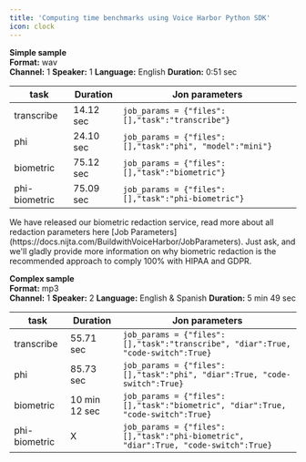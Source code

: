 ```yaml
---
title: 'Computing time benchmarks using Voice Harbor Python SDK'
icon: clock
---
```


<Update label="2025-05-07 Benchmarks" description="Voice Harbor V3.0">

  **Simple sample**  
  **Format:** wav  
  **Channel:** 1 
  **Speaker:** 1
  **Language:** English
  **Duration:** 0:51 sec
  
  | task                  | Duration                   | Jon parameters | 
  |-------------------------|----------------------------|----------------------------|
  | transcribe | 14.12 sec     | ```job_params = {"files": [],"task":"transcribe"}``` |
  | phi     | 24.10 sec     |```job_params = {"files": [],"task":"phi", "model":"mini"}``` |
  | biometric            | 75.12 sec                    |```job_params = {"files": [],"task":"biometric"}``` |
  | phi-biometric            | 75.09 sec                    |```job_params = {"files": [],"task":"phi-biometric"}``` |

</Update>

<Tip>
  We have released our biometric redaction service, read more about all redaction parameters here [Job Parameters](https://docs.nijta.com/BuildwithVoiceHarbor/JobParameters). Just ask, and we'll gladly provide more information on why biometric redaction is the recommended approach to comply 100% with HIPAA and GDPR.
</Tip>

<Update label="2025-05-07 Benchmarks" description="Voice Harbor V3.0">

  **Complex sample**  
  **Format:** mp3  
  **Channel:** 1 
  **Speaker:** 2 
  **Language:** English & Spanish
  **Duration:** 5 min 49 sec  


  | task                  | Duration                   |Jon parameters | 
  |-------------------------|----------------------------|----------------------------|
  | transcribe | 55.71 sec     | ```job_params = {"files": [],"task":"transcribe", "diar":True, "code-switch":True}``` |
  | phi     | 85.73 sec     |```job_params = {"files": [],"task":"phi", "diar":True, "code-switch":True}``` |
  | biometric            | 10 min 12 sec                   |```job_params = {"files": [],"task":"biometric", "diar":True, "code-switch":True}``` |
  | phi-biometric            | X                    |```job_params = {"files": [],"task":"phi-biometric", "diar":True, "code-switch":True}``` |

</Update>

